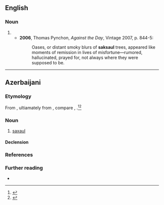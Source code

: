 ==English==

===Noun===
{{en-noun}}

# {{alt form|en|saxaul}}
#* '''2006''', Thomas Pynchon, ''Against the Day'', Vintage 2007, p. 844-5:
#*: Oases, or distant smoky blurs of '''saksaul''' trees, appeared like moments of remission in lives of misfortune—rumored, hallucinated, prayed for, not always where they were supposed to be.

----

==Azerbaijani==

===Etymology===
From {{bor|az|ru|саксау́л}}, ultiamately from {{der|az|xgn|-}}, compare {{cog|mn|заг}}, {{cog|xal|за}}.<ref>{{R:trk:SIGTJa|page=133}}</ref><ref>{{R:trk:VEWT|page=396b}}</ref>

===Noun===
{{az-noun}}

# [[saxaul]] {{C|az|Amaranths and goosefoots}}

====Declension====
{{az-decl-noun|u|l}}

===References===
<references/>

===Further reading===
* {{R:az:Obastan}}